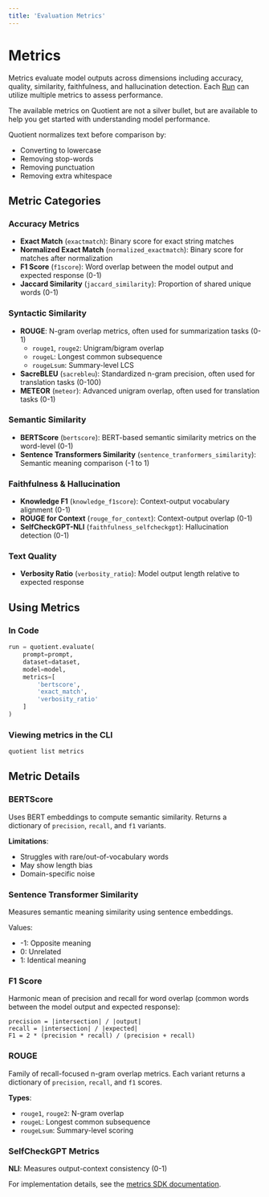 ```yaml
---
title: 'Evaluation Metrics'
---
```


# Metrics

Metrics evaluate model outputs across dimensions including accuracy, quality, similarity, faithfulness, and hallucination detection. Each [Run](/evaluations) can utilize multiple metrics to assess performance.

<Tip>The available metrics on Quotient are not a silver bullet, but are available to help you get started with understanding model performance.</Tip>

<Note>
Quotient normalizes text before comparison by:

- Converting to lowercase
- Removing stop-words
- Removing punctuation
- Removing extra whitespace
</Note>

## Metric Categories

### Accuracy Metrics
- **Exact Match** (`exactmatch`): Binary score for exact string matches
- **Normalized Exact Match** (`normalized_exactmatch`): Binary score for matches after normalization
- **F1 Score** (`f1score`): Word overlap between the model output and expected response (0-1)
- **Jaccard Similarity** (`jaccard_similarity`): Proportion of shared unique words (0-1)

### Syntactic Similarity
- **ROUGE**: N-gram overlap metrics, often used for summarization tasks (0-1)
  - `rouge1`, `rouge2`: Unigram/bigram overlap
  - `rougeL`: Longest common subsequence
  - `rougeLsum`: Summary-level LCS
- **SacreBLEU** (`sacrebleu`): Standardized n-gram precision, often used for translation tasks (0-100)
- **METEOR** (`meteor`): Advanced unigram overlap, often used for translation tasks (0-1)

### Semantic Similarity
- **BERTScore** (`bertscore`): BERT-based semantic similarity metrics on the word-level (0-1)
- **Sentence Transformers Similarity** (`sentence_tranformers_similarity`): Semantic meaning comparison (-1 to 1)

### Faithfulness & Hallucination
- **Knowledge F1** (`knowledge_f1score`): Context-output vocabulary alignment (0-1)
- **ROUGE for Context** (`rouge_for_context`): Context-output overlap (0-1)
- **SelfCheckGPT-NLI** (`faithfulness_selfcheckgpt`): Hallucination detection (0-1)

### Text Quality
- **Verbosity Ratio** (`verbosity_ratio`): Model output length relative to expected response

## Using Metrics

### In Code
```python
run = quotient.evaluate(
    prompt=prompt,
    dataset=dataset,
    model=model,
    metrics=[
        'bertscore',
        'exact_match',
        'verbosity_ratio'
    ]
)
```

### Viewing metrics in the CLI

```bash
quotient list metrics
```

## Metric Details

### BERTScore
Uses BERT embeddings to compute semantic similarity. Returns a dictionary of `precision`, `recall`, and `f1` variants.

**Limitations**:
- Struggles with rare/out-of-vocabulary words
- May show length bias
- Domain-specific noise

### Sentence Transformer Similarity
Measures semantic meaning similarity using sentence embeddings.

Values:
- -1: Opposite meaning
- 0: Unrelated
- 1: Identical meaning

### F1 Score
Harmonic mean of precision and recall for word overlap (common words between the model output and expected response):
```
precision = |intersection| / |output|
recall = |intersection| / |expected|
F1 = 2 * (precision * recall) / (precision + recall)
```

### ROUGE
Family of recall-focused n-gram overlap metrics. Each variant returns a dictionary of `precision`, `recall`, and `f1` scores.

**Types**:
- `rouge1`, `rouge2`: N-gram overlap
- `rougeL`: Longest common subsequence
- `rougeLsum`: Summary-level scoring

### SelfCheckGPT Metrics
**NLI**: Measures output-context consistency (0-1)

For implementation details, see the [metrics SDK documentation](/sdk-reference/metrics).
